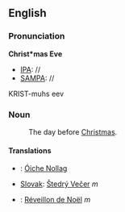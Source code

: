 ==English==

===Pronunciation===
'''Christ*mas Eve'''
*[[IPA]]: //
*[[SAMPA]]: //
KRIST-muhs eev

===Noun===
'''{{PAGENAME}}'''
: The day before [[Christmas]].

====Translations====
*{{ga}}: [[Óiche Nollag]]
*[[Slovak]]: [[Štedrý Večer]] ''m''
*{{fr}}: [[Réveillon de Noël]] ''m''